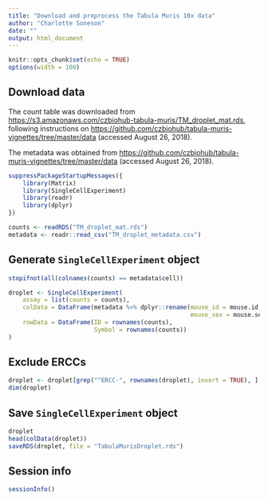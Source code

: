 ```yaml
---
title: "Download and preprocess the Tabula Muris 10x data"
author: "Charlotte Soneson"
date: ""
output: html_document
---
```


```r
knitr::opts_chunk$set(echo = TRUE)
options(width = 100)
```

## Download data

The count table was downloaded from [https://s3.amazonaws.com/czbiohub-tabula-muris/TM_droplet_mat.rds](https://s3.amazonaws.com/czbiohub-tabula-muris/TM_droplet_mat.rds), following instructions on [https://github.com/czbiohub/tabula-muris-vignettes/tree/master/data](https://github.com/czbiohub/tabula-muris-vignettes/tree/master/data) (accessed August 26, 2018).

The metadata was obtained from [https://github.com/czbiohub/tabula-muris-vignettes/tree/master/data](https://github.com/czbiohub/tabula-muris-vignettes/tree/master/data) (accessed August 26, 2018).

```r
suppressPackageStartupMessages({
    library(Matrix)
    library(SingleCellExperiment)
    library(readr)
    library(dplyr)
})

counts <- readRDS("TM_droplet_mat.rds")
metadata <- readr::read_csv("TM_droplet_metadata.csv")
```

## Generate `SingleCellExperiment` object

```r
stopifnot(all(colnames(counts) == metadata$cell))

droplet <- SingleCellExperiment(
    assay = list(counts = counts),
    colData = DataFrame(metadata %>% dplyr::rename(mouse_id = mouse.id,
                                                   mouse_sex = mouse.sex)),
    rowData = DataFrame(ID = rownames(counts),
                        Symbol = rownames(counts))
)
```

## Exclude ERCCs

```r
droplet <- droplet[grep("^ERCC-", rownames(droplet), invert = TRUE), ]
dim(droplet)
```

## Save `SingleCellExperiment` object

```r
droplet
head(colData(droplet))
saveRDS(droplet, file = "TabulaMurisDroplet.rds")
```

## Session info

```r
sessionInfo()
```
